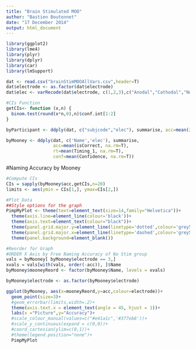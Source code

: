 ```yaml
---
title: "Brain Stimulated MOO"
author: "Bastien Boutonnet"
date: "17 December 2014"
output: html_document
---
```


```r
library(ggplot2)
library(lme4)
library(plyr)
library(dplyr)
library(car)
library(lmSupport)

dat <- read.csv("brainStimMOOAllVars.csv",header=T)
dat$electrode <- as.factor(dat$electrode)
dat$elec <- varRecode(dat$electrode, c(1,2,3),c("Anodal","Cathodal","No Stimulation"))

#CIs Function
getCIs<- function (x,n) {
  binom.test(round(x*n,0),n)$conf.int[1:2]
}

byParticipant <- ddply(dat, c("subjcode","elec"), summarise, acc=mean(isCorrect,na.rm=T))

byMooney <- ddply(dat, c('Name','elec'), summarise,
                  acc=mean(isCorrect, na.rm=T),
                  rt=mean(Timing_1, na.rm=T),
                  conf=mean(Confidence, na.rm=T))
```

#Naming Accuracy by Mooney
```r
#Compute CIs
CIs = sapply(byMooney$acc,getCIs,n=20)
limits <- aes(ymin = CIs[1,], ymax=CIs[2,])
```

```r
#Plot Data
##Style options for the graph
PimpMyPlot <- theme(text=element_text(size=14,family="Helvetica"))+
  theme(axis.line=element_line(colour='black'))+
  theme(axis.text=element_text(colour="black"))+
  theme(panel.grid.major.y=element_line(linetype='dotted',colour='grey50',size=0.3))+
  theme(panel.grid.major.x=element_line(linetype='dashed',colour='grey50',size=0.3))+
  theme(panel.background=element_blank())

#Reorder for Graph
#ORDER X Axis by Free Naming Accuracy of No Stim group
vals = byMooney[ byMooney$electrode == 3,]
xvals = vals[with(vals, order(-acc)), ]$Name
byMooney$mooneyReord <- factor(byMooney$Name, levels = xvals)

byMooney$electrode <- as.factor(byMooney$electrode)
```

```r
ggplot(byMooney, aes(x=mooneyReord,y=acc,colour=electrode))+
  geom_point(size=3)+
  #geom_errorbar(limits,width=.2)+
  theme(axis.text.x = element_text(angle = 45, hjust = 1))+
  labs(x ="Picture",y="Accuracy")+
  #scale_colour_manual(values=c("#e41a1c",'#377eb8'))+
  #scale_y_continuous(expand = c(0,0))+
  #coord_cartesian(ylim=c(0,1))+
  #theme(legend.position="none")+
  PimpMyPlot
```

